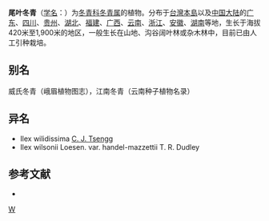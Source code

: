 {{Speciesbox 
| taxon = Ilex wilsonii
| authority = Loesen.
| subdivision_ranks =[[变种|变种]]
| subdivision =
* 尾叶冬青 ''I. w.'' var. ''wilsonii''
* [[武冈尾叶冬青|武冈尾叶冬青]] ''I. w.'' var. ''handel-mazzettii''
}}

'''尾叶冬青'''（[[学名|学名]]：{{lang|la|''Ilex wilsonii''}}）为[[冬青科|冬青科]][[冬青属|冬青属]]的植物。分布于[[台灣島|台灣本島]]以及[[中国大陆|中国大陆]]的[[广东|广东]]、[[四川|四川]]、[[贵州|贵州]]、[[湖北|湖北]]、[[福建|福建]]、[[广西|广西]]、[[云南|云南]]、[[浙江|浙江]]、[[安徽|安徽]]、[[湖南|湖南]]等地，生长于海拔420米至1,900米的地区，一般生长在山地、沟谷阔叶林或杂木林中，目前已由人工引种栽培。

== 别名 ==
威氏冬青（峨眉植物图志），江南冬青（云南种子植物名录）

== 异名 ==
* Ilex wilidissima [[曾沧江|C. J. Tseng]]g
* Ilex wilsonii Loesen. var. handel-mazzettii T. R. Dudley

== 参考文献 ==
<div class="references-small">
* {{cite web| url =http://www.bioinfo.cn/db05/KmzwSpecies.php?action=view&id=14293| title =尾叶冬青（原变种）| work =《中国高等植物数据库全库》| publisher =中国科学院微生物研究所| author =昆明植物研究所| accessdate =2009-02-24| deadurl =yes| archiveurl =https://web.archive.org/web/20160305021813/http://www.bioinfo.cn/db05/KmzwSpecies.php?action=view&id=14293| archivedate =2016-03-05}}
</div>
{{Taxonbar|from=Q11041448}}

[[Category:冬青属|W]]